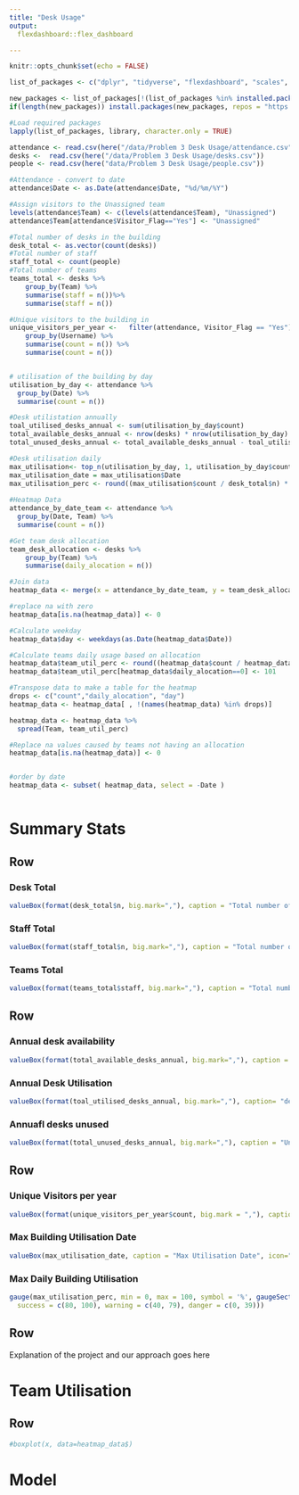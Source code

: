 ---
title: "Desk Usage"
output: 
  flexdashboard::flex_dashboard

---

```{r setup, include=FALSE}
knitr::opts_chunk$set(echo = FALSE)

list_of_packages <- c("dplyr", "tidyverse", "flexdashboard", "scales", "here")

new_packages <- list_of_packages[!(list_of_packages %in% installed.packages()[,"Package"])]
if(length(new_packages)) install.packages(new_packages, repos = "https://cloud.r-project.org/")

#Load required packages
lapply(list_of_packages, library, character.only = TRUE)
```


```{r summary_stats, echo=FALSE}
attendance <- read.csv(here("/data/Problem 3 Desk Usage/attendance.csv"))
desks <-  read.csv(here("/data/Problem 3 Desk Usage/desks.csv"))
people <- read.csv(here("data/Problem 3 Desk Usage/people.csv"))

#Attendance - convert to date
attendance$Date <- as.Date(attendance$Date, "%d/%m/%Y")

#Assign visitors to the Unassigned team
levels(attendance$Team) <- c(levels(attendance$Team), "Unassigned") 
attendance$Team[attendance$Visitor_Flag=="Yes"] <- "Unassigned"

#Total number of desks in the building
desk_total <- as.vector(count(desks))
#Total number of staff
staff_total <- count(people)
#Total number of teams
teams_total <- desks %>%
	group_by(Team) %>%
	summarise(staff = n())%>%
	summarise(staff = n())

#Unique visitors to the building in 
unique_visitors_per_year <-   filter(attendance, Visitor_Flag == "Yes") %>%
	group_by(Username) %>%
	summarise(count = n()) %>%
	summarise(count = n()) 


# utilisation of the building by day
utilisation_by_day <- attendance %>%
  group_by(Date) %>%
  summarise(count = n())

#Desk utilistation annually
toal_utilised_desks_annual <- sum(utilisation_by_day$count)
total_available_desks_annual <- nrow(desks) * nrow(utilisation_by_day)
total_unused_desks_annual <- total_available_desks_annual - toal_utilised_desks_annual

#Desk utilisation daily
max_utilisation<- top_n(utilisation_by_day, 1, utilisation_by_day$count)
max_utilisation_date = max_utilisation$Date
max_utilisation_perc <- round((max_utilisation$count / desk_total$n) * 100, 0)
  
#Heatmap Data
attendance_by_date_team <- attendance %>%
  group_by(Date, Team) %>%
  summarise(count = n())

#Get team desk allocation
team_desk_allocation <- desks %>%
	group_by(Team) %>%
	summarise(daily_alocation = n())

#Join data
heatmap_data <- merge(x = attendance_by_date_team, y = team_desk_allocation, by = "Team", all.x = TRUE)

#replace na with zero
heatmap_data[is.na(heatmap_data)] <- 0

#Calculate weekday
heatmap_data$day <- weekdays(as.Date(heatmap_data$Date))

#Calculate teams daily usage based on allocation
heatmap_data$team_util_perc <- round((heatmap_data$count / heatmap_data$daily_alocation ) * 100, digits = 0)
heatmap_data$team_util_perc[heatmap_data$daily_alocation==0] <- 101

#Transpose data to make a table for the heatmap
drops <- c("count","daily_alocation", "day")
heatmap_data <- heatmap_data[ , !(names(heatmap_data) %in% drops)]

heatmap_data <- heatmap_data %>%
  spread(Team, team_util_perc)

#Replace na values caused by teams not having an allocation
heatmap_data[is.na(heatmap_data)] <- 0


#order by date
heatmap_data <- subset( heatmap_data, select = -Date )



```


Summary Stats {data-orientation=rows}
=====================================  


Row
-----------------------------------------------------------------------

### Desk Total

```{r echo=FALSE, eval=TRUE}
valueBox(format(desk_total$n, big.mark=","), caption = "Total number of Desks", icon="fa-desktop")
```

### Staff Total

```{r}
valueBox(format(staff_total$n, big.mark=","), caption = "Total number of Staff", icon="fa-user")
```

### Teams Total

```{r}
valueBox(format(teams_total$staff, big.mark=","), caption = "Total number of teams", icon="fa-users")
```

Row
-----------------------------------------------------------------------

### Annual desk availability

```{r}
valueBox(format(total_available_desks_annual, big.mark=","), caption = "desks available in period")
```

###  Annual Desk Utilisation

```{r}
valueBox(format(toal_utilised_desks_annual, big.mark=","), caption= "desks utilised in period") 
```

### Annuafl desks unused
```{r}
valueBox(format(total_unused_desks_annual, big.mark=","), caption = "Unused desks in period")
```


Row
-----------------------------------------------------------------------

### Unique Visitors per year

```{r}
valueBox(format(unique_visitors_per_year$count, big.mark = ","), caption = "unique visitors in period", icon="fa-user-tie")
```


### Max Building Utilisation Date

```{r}
valueBox(max_utilisation_date, caption = "Max Utilisation Date", icon="fa-calendar-alt")
```

### Max Daily Building Utilisation

```{r}
gauge(max_utilisation_perc, min = 0, max = 100, symbol = '%', gaugeSectors(
  success = c(80, 100), warning = c(40, 79), danger = c(0, 39)))
```

Row
-----------------------------------------------------------------------

Explanation of the project and our approach goes here

Team Utilisation
=====================================  


Row
-----------------------------------------------------------------------
```{r}
#boxplot(x, data=heatmap_data$)

```


Model
=====================================  